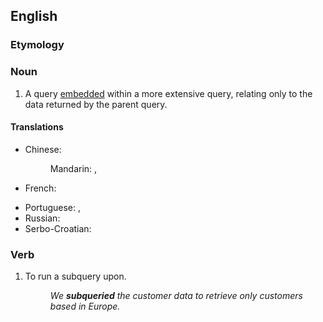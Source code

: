==English==

===Etymology===
{{prefix|en|sub|query}}

===Noun===
{{en-noun}}

# {{lb|en|databases}} A query [[embed]]ded within a more extensive query, relating only to the data returned by the parent query.

====Translations====
{{trans-top|embedded query}}
* Chinese:
*: Mandarin: {{t|cmn|子查詢|sc=Hani}}, {{t|cmn|子查询|tr=zǐcháxún|sc=Hani}}
* French: {{t+|fr|sous-requête|f}}
{{trans-mid}}
* Portuguese: {{t|pt|subconsulta|f}}, {{t|pt|subquery|f}}
* Russian: {{t+|ru|подзапро́с|m}}
* Serbo-Croatian: {{t|sh|podupit|m}}
{{trans-bottom}}

===Verb===
{{en-verb|subqueries|subquerying|subqueried}}

# {{lb|en|databases|transitive}} To run a subquery upon.
#: ''We '''subqueried''' the customer data to retrieve only customers based in Europe.''